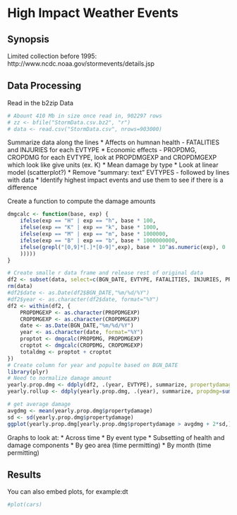 High Impact Weather Events
========================================================

## Synopsis

Limited collection before 1995: http://www.ncdc.noaa.gov/stormevents/details.jsp

## Data Processing
Read in the b2zip Data
```r
# Abount 410 Mb in size once read in, 902297 rows
# zz <- bfile("StormData.csv.bz2", "r")
# data <- read.csv("StormData.csv", nrows=903000)
```

Summarize data along the lines
* Affects on humnan health - FATALITIES and INJURIES  for each EVTYPE
* Economic effects - PROPDMG, CROPDMG for each EVTYPE, look at PROPDMGEXP and CROPDMGEXP which look like give units (ex. K)
* Mean damage by type
* Look at linear model (scatterplot?)
* Remove "summary: text" EVTYPES - followed by lines with data
* Identify highest impact events and use them to see if there is a difference

Create a function to compute the damage amounts
```r
dmgcalc <- function(base, exp) {
    ifelse(exp == "H" | exp == "h", base * 100,
    ifelse(exp == "K" | exp == "k", base * 1000,
    ifelse(exp == "M" | exp == "m", base * 1000000,
    ifelse(exp == "B" | exp == "b", base * 1000000000,
    ifelse(grepl("[0,9]*[.]*[0-9]",exp), base * 10^as.numeric(exp), 0
    )))))
}
```

```r
# Create smalle r data frame and release rest of original data
df2 <- subset(data, select=c(BGN_DATE, EVTYPE, FATALITIES, INJURIES, PROPDMG, PROPDMGEXP,CROPDMG,CROPDMGEXP,F,MAG))
rm(data)
#df2$date <- as.Date(df2$BGN_DATE,"%m/%d/%Y")
#df2$year <- as.character(df2$date, format="%Y")
df2 <- within(df2, {
    PROPDMGEXP <- as.character(PROPDMGEXP)
    CROPDMGEXP <- as.character(CROPDMGEXP)
    date <- as.Date(BGN_DATE,"%m/%d/%Y")
    year <- as.character(date, format="%Y")
    proptot <- dmgcalc(PROPDMG, PROPDMGEXP)
    croptot <- dmgcalc(CROPDMG, CROPDMGEXP)
    totaldmg <- proptot + croptot
})
# Create column for year and populte based on BGN_DATE
library(plyr)
# Need to normalize damage amount
yearly.prop.dmg <- ddply(df2, .(year, EVTYPE), summarize, propertydamage=sum(PROPDMG))
yearly.rollup <- ddply(yearly.prop.dmg, .(year), summarize, propdmg=sum(propertydamage))

# get average damage
avgdmg <- mean(yearly.prop.dmg$propertydamage)
sd <- sd(yearly.prop.dmg$propertydamage)
ggplot(yearly.prop.dmg[yearly.prop.dmg$propertydamage > avgdmg + 2*sd,], aes(x=EVTYPE,y=propertydamage)) + geom_boxplot()
```

Graphs to look at:
* Across time
* By event type
* Subsetting of health and damage components
* By geo area (time permitting)
* By month (time permitting)

## Results

You can also embed plots, for example:dt


```r
#plot(cars)
```

